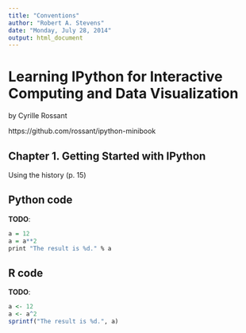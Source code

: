 ```yaml
---
title: "Conventions"
author: "Robert A. Stevens"
date: "Monday, July 28, 2014"
output: html_document
---
```


# Learning IPython for Interactive Computing and Data Visualization

by Cyrille Rossant

https://github.com/rossant/ipython-minibook

## Chapter 1. Getting Started with IPython

Using the history (p. 15)

## Python code

**TODO**:  

```r
a = 12
a = a**2
print "The result is %d." % a
```

## R code

**TODO**:  

```r
a <- 12
a <- a^2
sprintf("The result is %d.", a)
```

